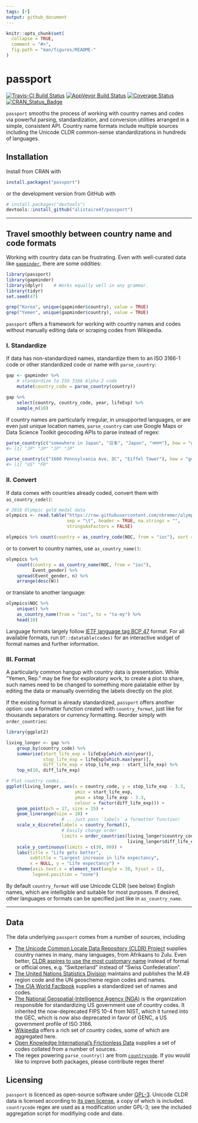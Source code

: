 ```yaml
---
tags: [r]
output: github_document
---
```


<!-- README.md is generated from README.Rmd. Please edit that file -->

```r
knitr::opts_chunk$set(
  collapse = TRUE,
  comment = "#>",
  fig.path = "man/figures/README-"
)
```

# passport

[![Travis-CI Build Status](https://travis-ci.org/alistaire47/passport.svg?branch=master)](https://travis-ci.org/alistaire47/passport) 
[![AppVeyor Build Status](https://ci.appveyor.com/api/projects/status/github/alistaire47/passport?branch=master&svg=true)](https://ci.appveyor.com/project/alistaire47/passport) 
[![Coverage Status](https://codecov.io/gh/alistaire47/passport/branch/master/graph/badge.svg)](https://codecov.io/gh/alistaire47/passport)
[![CRAN_Status_Badge](https://www.r-pkg.org/badges/version/passport)](https://cran.r-project.org/package=passport) 

`passport` smooths the process of working with country names and codes via
powerful parsing, standardization, and conversion utilities arranged in a
simple, consistent API. Country name formats include multiple sources including
the Unicode CLDR common-sense standardizations in hundreds of languages.


## Installation

Install from CRAN with

```r
install.packages("passport")
```

or the development version from GitHub with

```r
# install.packages("devtools")
devtools::install_github("alistaire47/passport")
```

---

## Travel smoothly between country name and code formats

Working with country data can be frustrating. Even with well-curated data like 
[`gapminder`](https://github.com/jennybc/gapminder), there are some oddities:

```r
library(passport)
library(gapminder)
library(dplyr)    # Works equally well in any grammar.
library(tidyr)
set.seed(47)

grep("Korea", unique(gapminder$country), value = TRUE)
grep("Yemen", unique(gapminder$country), value = TRUE)
```

`passport` offers a framework for working with country names and codes without 
manually editing data or scraping codes from Wikipedia.


### I. Standardize

If data has non-standardized names, standardize them to an ISO 3166-1 code 
or other standardized code or name with `parse_country`:

```r
gap <- gapminder %>% 
    # standardize to ISO 3166 Alpha-2 code
    mutate(country_code = parse_country(country))

gap %>%
    select(country, country_code, year, lifeExp) %>%
    sample_n(10)
```

If country names are particularly irregular, in unsupported languages, or are 
even just unique location names, `parse_country` can use Google Maps or Data 
Science Toolkit geocoding APIs to parse instead of regex:

```r
parse_country(c("somewhere in Japan", "日本", "Japon", "जापान"), how = "google")
#> [1] "JP" "JP" "JP" "JP"

parse_country(c("1600 Pennsylvania Ave, DC", "Eiffel Tower"), how = "google")
#> [1] "US" "FR"
```


### II. Convert

If data comes with countries already coded, convert them with 
`as_country_code()`:

```r
# 2016 Olympic gold medal data
olympics <- read.table("https://raw.githubusercontent.com/nbremer/olympicfeathers/gh-pages/data/raw%20medal%20data/Rio%202016%20gold%20medal%20winners.txt", 
                       sep = "\t", header = TRUE, na.strings = "", 
                       stringsAsFactors = FALSE)

olympics %>% count(country = as_country_code(NOC, from = "ioc"), sort = TRUE)
```

or to convert to country names, use `as_country_name()`:

```r
olympics %>% 
    count(country = as_country_name(NOC, from = "ioc"), 
          Event_gender) %>% 
    spread(Event_gender, n) %>% 
    arrange(desc(W))
```

or translate to another language:

```r
olympics$NOC %>% 
    unique() %>% 
    as_country_name(from = "ioc", to = "ta-my") %>% 
    head(10)
```

Language formats largely follow [IETF language tag BCP
47](https://en.wikipedia.org/wiki/IETF_language_tag) format. For all available
formats, run `DT::datatable(codes)` for an interactive widget of format names
and further information.

### III. Format

A particularly common hangup with country data is presentation. While 
"Yemen, Rep." may be fine for exploratory work, to create a plot to share, 
such names need to be changed to something more palatable either by editing 
the data or manually overriding the labels directly on the plot.

If the existing format is already standardized, `passport` offers another 
option: use a formatter function created with `country_format`, just like for 
thousands separators or currency formatting. Reorder simply with 
`order_countries`:

```r
library(ggplot2)

living_longer <- gap %>% 
    group_by(country_code) %>% 
    summarise(start_life_exp = lifeExp[which.min(year)], 
              stop_life_exp = lifeExp[which.max(year)], 
              diff_life_exp = stop_life_exp - start_life_exp) %>% 
    top_n(10, diff_life_exp) 

# Plot country codes...
ggplot(living_longer, aes(x = country_code, y = stop_life_exp - 3.3,
                          ymin = start_life_exp, 
                          ymax = stop_life_exp - 3.3, 
                          colour = factor(diff_life_exp))) + 
    geom_point(pch = 17, size = 15) + 
    geom_linerange(size = 10) + 
                     # ...just pass `labels` a formatter function!
    scale_x_discrete(labels = country_format(),
                     # Easily change order
                     limits = order_countries(living_longer$country_code, 
                                              living_longer$diff_life_exp)) + 
    scale_y_continuous(limits = c(30, 80)) + 
    labs(title = "Life gets better",
         subtitle = "Largest increase in life expectancy",
         x = NULL, y = "Life expectancy") + 
    theme(axis.text.x = element_text(angle = 30, hjust = 1), 
          legend.position = "none")
```

By default `country_format` will use Unicode CLDR (see below) English names, 
which are intelligible and suitable for most purposes. If desired, other 
languages or formats can be specified just like in `as_country_name`.

---


## Data

The data underlying `passport` comes from a number of sources, including

- [The Unicode Common Locale Data Repository (CLDR)
Project](http://cldr.unicode.org/) supplies country names in many, many
languages, from Afrikaans to Zulu. Even better, [CLDR aspires to use the most
customary name](http://cldr.unicode.org/translation/country-names) instead of
formal or official ones, e.g. "Switzerland" instead of "Swiss Confederation".
- [The United Nations Statistics 
Division](https://unstats.un.org/unsd/methodology/m49/overview/) maintains and 
publishes the M.49 region code and the UN geoscheme region codes and names.
- [The CIA World 
Factbook](https://www.cia.gov/library/publications/the-world-factbook/index.html)
supplies a standardized set of names and codes. 
- [The National Geospatial-Intelligence Agency 
(NGA)](http://geonames.nga.mil/gns/html/countrycodes.html) is the organization 
responsible for standardizing US government use of country codes. It inherited 
the now-deprecated FIPS 10-4 from NIST, which it turned into the GEC, which is 
now also deprecated in favor of GENC, a US government profile of ISO 3166.
- [Wikipedia](https://en.wikipedia.org/wiki/Category:Lists_of_country_codes) 
offers a rich set of country codes, some of which are aggregated here.
- [Open Knowledge International's Frictionless Data](http://data.okfn.org/data/core/country-codes) 
supplies a set of codes collated from a number of sources.
- The regex powering `parse_country()` are from
[`countrycode`](https://github.com/vincentarelbundock/countrycode). If you 
would like to improve both packages, please contribute regex there!


## Licensing

`passport` is licenced as open-source software under
[GPL-3](https://www.gnu.org/licenses/gpl.html). Unicode CLDR data is licensed 
according to [its own 
license](https://github.com/unicode-cldr/cldr-json/blob/master/LICENSE), a copy 
of which is included. `countrycode` regex are used as a modification under 
GPL-3; see the included aggregation script for modifiying code and date.
